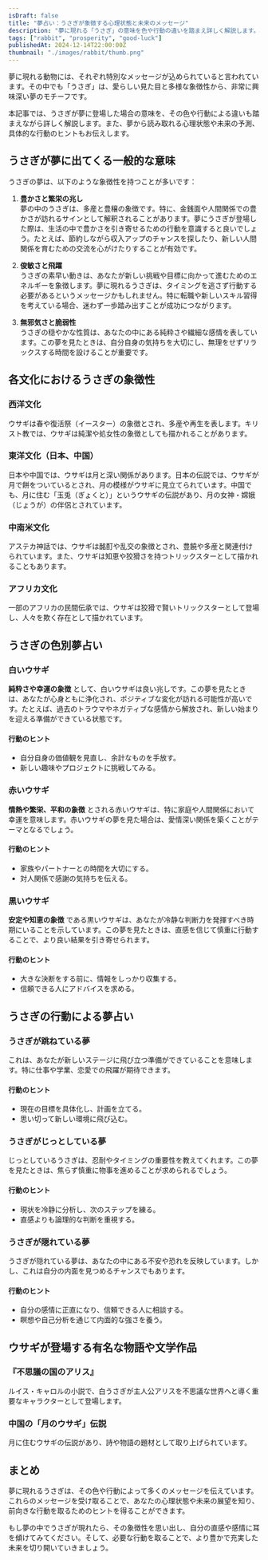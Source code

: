 ```yaml
---
isDraft: false
title: "夢占い：うさぎが象徴する心理状態と未来のメッセージ"
description: "夢に現れる「うさぎ」の意味を色や行動の違いを踏まえ詳しく解説します。心理状態や未来の展望を知り、前向きな行動のヒントを得ましょう。"
tags: ["rabbit", "prosperity", "good-luck"]
publishedAt: 2024-12-14T22:00:00Z
thumbnail: "./images/rabbit/thumb.png"
---
```


夢に現れる動物には、それぞれ特別なメッセージが込められていると言われています。その中でも「うさぎ」は、愛らしい見た目と多様な象徴性から、非常に興味深い夢のモチーフです。

本記事では、うさぎが夢に登場した場合の意味を、その色や行動による違いも踏まえながら詳しく解説します。また、夢から読み取れる心理状態や未来の予測、具体的な行動のヒントもお伝えします。

## うさぎが夢に出てくる一般的な意味

うさぎの夢は、以下のような象徴性を持つことが多いです：

1. **豊かさと繁栄の兆し**<br />
   夢の中のうさぎは、多産と豊穣の象徴です。特に、金銭面や人間関係での豊かさが訪れるサインとして解釈されることがあります。夢にうさぎが登場した際は、生活の中で豊かさを引き寄せるための行動を意識すると良いでしょう。たとえば、節約しながら収入アップのチャンスを探したり、新しい人間関係を育むための交流を心がけたりすることが有効です。

2. **俊敏さと飛躍**<br />
   うさぎの素早い動きは、あなたが新しい挑戦や目標に向かって進むためのエネルギーを象徴します。夢に現れるうさぎは、タイミングを逃さず行動する必要があるというメッセージかもしれません。特に転職や新しいスキル習得を考えている場合、迷わず一歩踏み出すことが成功につながります。

3. **無邪気さと脆弱性**<br />
   うさぎの穏やかな性質は、あなたの中にある純粋さや繊細な感情を表しています。この夢を見たときは、自分自身の気持ちを大切にし、無理をせずリラックスする時間を設けることが重要です。

## 各文化におけるうさぎの象徴性

### 西洋文化

ウサギは春や復活祭（イースター）の象徴とされ、多産や再生を表します。キリスト教では、ウサギは純潔や処女性の象徴としても描かれることがあります。

### 東洋文化（日本、中国）

日本や中国では、ウサギは月と深い関係があります。日本の伝説では、ウサギが月で餅をついているとされ、月の模様がウサギに見立てられています。中国でも、月に住む「玉兎（ぎょくと）」というウサギの伝説があり、月の女神・嫦娥（じょうが）の伴侶とされています。

### 中南米文化

アステカ神話では、ウサギは酩酊や乱交の象徴とされ、豊饒や多産と関連付けられています。また、ウサギは知恵や狡猾さを持つトリックスターとして描かれることもあります。

### アフリカ文化

一部のアフリカの民間伝承では、ウサギは狡猾で賢いトリックスターとして登場し、人々を欺く存在として描かれています。

## うさぎの色別夢占い

### 白いウサギ

<strong>純粋さや幸運の象徴</strong>
として、白いウサギは良い兆しです。この夢を見たときは、あなたが心身ともに浄化され、ポジティブな変化が訪れる可能性が高いです。たとえば、過去のトラウマやネガティブな感情から解放され、新しい始まりを迎える準備ができている状態です。

#### 行動のヒント

- 自分自身の価値観を見直し、余計なものを手放す。
- 新しい趣味やプロジェクトに挑戦してみる。

### 赤いウサギ

<strong>情熱や繁栄、平和の象徴</strong>
とされる赤いウサギは、特に家庭や人間関係において幸運を意味します。赤いウサギの夢を見た場合は、愛情深い関係を築くことがテーマとなるでしょう。

#### 行動のヒント

- 家族やパートナーとの時間を大切にする。
- 対人関係で感謝の気持ちを伝える。

### 黒いウサギ

<strong>安定や知恵の象徴</strong>
である黒いウサギは、あなたが冷静な判断力を発揮すべき時期にいることを示しています。この夢を見たときは、直感を信じて慎重に行動することで、より良い結果を引き寄せられます。

#### 行動のヒント

- 大きな決断をする前に、情報をしっかり収集する。
- 信頼できる人にアドバイスを求める。

## うさぎの行動による夢占い

### うさぎが跳ねている夢

これは、あなたが新しいステージに飛び立つ準備ができていることを意味します。特に仕事や学業、恋愛での飛躍が期待できます。

#### 行動のヒント

- 現在の目標を具体化し、計画を立てる。
- 思い切って新しい環境に飛び込む。

### うさぎがじっとしている夢

じっとしているうさぎは、忍耐やタイミングの重要性を教えてくれます。この夢を見たときは、焦らず慎重に物事を進めることが求められるでしょう。

#### 行動のヒント

- 現状を冷静に分析し、次のステップを練る。
- 直感よりも論理的な判断を重視する。

### うさぎが隠れている夢

うさぎが隠れている夢は、あなたの中にある不安や恐れを反映しています。しかし、これは自分の内面を見つめるチャンスでもあります。

#### 行動のヒント

- 自分の感情に正直になり、信頼できる人に相談する。
- 瞑想や自己分析を通じて内面的な強さを養う。

## ウサギが登場する有名な物語や文学作品

### 『不思議の国のアリス』

ルイス・キャロルの小説で、白うさぎが主人公アリスを不思議な世界へと導く重要なキャラクターとして登場します。

### 中国の「月のウサギ」伝説

月に住むウサギの伝説があり、詩や物語の題材として取り上げられています。

## まとめ

夢に現れるうさぎは、その色や行動によって多くのメッセージを伝えています。これらのメッセージを受け取ることで、あなたの心理状態や未来の展望を知り、前向きな行動を取るためのヒントを得ることができます。

もし夢の中でうさぎが現れたら、その象徴性を思い出し、自分の直感や感情に耳を傾けてみてください。そして、必要な行動を取ることで、より豊かで充実した未来を切り開いていきましょう。
